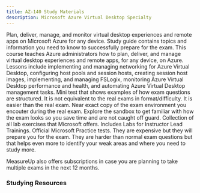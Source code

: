 ```yaml
---
title: AZ-140 Study Materials
description: Microsoft Azure Virtual Desktop Specialty
---
```


<LinkCard title="Explore additional resources below!" href="#studying-resources" />

<Card title="Get Started" icon="star"> 
  <LinkCard title="Exam AZ-140: Microsoft Azure Virtual Desktop Specialty" href="https://learn.microsoft.com/en-us/credentials/certifications/azure-virtual-desktop-specialty/?WT.mc_id=studentamb_165290" target="_blank"/>
      Plan, deliver, manage, and monitor virtual desktop experiences and remote apps on Microsoft Azure for any device.
  <LinkCard title="AZ-140 Study Guide" href="https://learn.microsoft.com/credentials/certifications/resources/study-guides/az-140WT.mc_id=studentamb_165290" target="_blank"/>
      Study guide contains topics and information you need to know to successfully prepare for the exam. 
  <LinkCard title="Microsoft Learn" href="https://learn.microsoft.com/en-us/training/courses/az-140t00?WT.mc_id=studentamb_165290#course-syllabus" target="_blank"/>
      This course teaches Azure administrators how to plan, deliver, and manage virtual desktop experiences and remote apps, for any device, on Azure. Lessons include implementing and managing networking for Azure Virtual Desktop, configuring host pools and session hosts, creating session host images, implementing, and managing FSLogix, monitoring Azure Virtual Desktop performance and health, and automating Azure Virtual Desktop management tasks.
  <LinkCard title="Practice Assessment" href="https://learn.microsoft.com/certifications/exams/az-140/practice/assessment?assessment-type=practice&assessmentId=69&WT.mc_id=studentamb_165290" target="_blank"/>
      Mini test that shows examples of how exam questions are structured. It is not equivalent to the real exams in format/difficulty. It is easier than the real exam.
  <LinkCard title="Exam Sandbox" href="https://aka.ms/examdemo" target="_blank"/>
      Near exact copy of the exam environment you encouter during the real exam. Explore the sandbox to get familiar with how the exam looks so you save time and are not caught off guard. 
  <LinkCard title="Exam Labs" href="https://certs.msfthub.wiki/labs/azure/az-140" target="_blank"/>
      Collection of all lab exercises that Microsoft offers. Includes Labs for Instructor Lead Trainings.
</Card>

<Card title="MeasureUp Practice Tests" icon="open-book"> 
<CardGrid>
  <LinkCard title="MeasureUp Assessment" href="https://www.measureup.com/assessment-az-140-configuring-and-operating-microsoft-azure-virtual-desktop.html#u44" target="_blank"/>
  <LinkCard title="MeasureUp Practice Test" href="https://www.measureup.com/microsoft-practice-test-az-140-configuring-and-operating-microsoft-azure-virtual-desktop.html#u44" target="_blank"/>
</CardGrid>
  <LinkCard title="MeasureUp Subscriptions" href="https://www.measureup.com/subscription-plans-for-individuals#u44" target="_blank"/>
      Official Microsoft Practice tests. They are expensive but they will prepare you for the exam. They are harder than normal exam questions but that helps 
      even more to identify your weak areas and where you need to study more. 

MeasureUp also offers subscriptions in case you are planning to take multiple exams in the next 12 months.
</Card>

### Studying Resources

<Tabs>

  <TabItem label="Text">
  <CardGrid>
    <LinkCard title="Microsoft Learn" href="https://learn.microsoft.com/certifications/exams/az-140?WT.mc_id=studentamb_165290" target="_blank"/>
  </CardGrid>
  </TabItem>

  <TabItem label="Videos">
  <CardGrid>
    <LinkCard title="I am IT Geek Course" href="https://www.youtube.com/playlist?list=PLJBGLF8tZlXNFvSn1pgSHujpFN7hoSGgt" target="_blank"/>
  </CardGrid>
  </TabItem>

  <TabItem label="Paid">
  <CardGrid>
    <LinkCard title="Pluralsight Course" href="https://www.pluralsight.com/paths/configuring-and-operating-microsoft-azure-virtual-desktop-az-140-2023" target="_blank"/>
  </CardGrid>
  </TabItem>

  <TabItem label="Tests">
  <CardGrid>
    <LinkCard title="Microsoft Learn Practice Assessment" href="https://learn.microsoft.com/certifications/exams/az-140/practice/assessment?assessment-type=practice&assessmentId=69&WT.mc_id=studentamb_165290" target="_blank"/>
    <LinkCard title="MeasureUp Assessment" href="https://www.measureup.com/assessment-az-140-configuring-and-operating-microsoft-azure-virtual-desktop.html#u44" target="_blank"/>
    <LinkCard title="MeasureUp Practice Tests" href="https://www.measureup.com/microsoft-practice-test-az-140-configuring-and-operating-microsoft-azure-virtual-desktop.html#u44" target="_blank"/>
    <LinkCard title="Whizlab Practice Tests" href="https://www.whizlabs.com/configuring-and-operating-microsoft-azure-virtual-desktop-az-140/" target="_blank"/> 
  </CardGrid>
  </TabItem>

  <TabItem label="Misc">
  <CardGrid>
    <LinkCard title="Microsoft Azure Free Account" href="https://azure.microsoft.com/en-us/offers/ms-azr-0044p" target="_blank"/> 
  </CardGrid>
  </TabItem>
  </Tabs>
